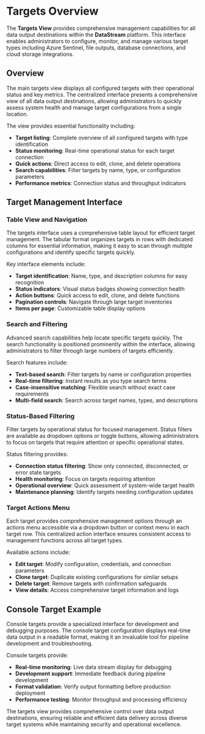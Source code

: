 # Targets Overview

The **Targets View** provides comprehensive management capabilities for all data output destinations within the **DataStream** platform. This interface enables administrators to configure, monitor, and manage various target types including Azure Sentinel, file outputs, database connections, and cloud storage integrations.

## Overview

The main targets view displays all configured targets with their operational status and key metrics. The centralized interface presents a comprehensive view of all data output destinations, allowing administrators to quickly assess system health and manage target configurations from a single location.

The view provides essential functionality including:

- **Target listing**: Complete overview of all configured targets with type identification
- **Status monitoring**: Real-time operational status for each target connection
- **Quick actions**: Direct access to edit, clone, and delete operations
- **Search capabilities**: Filter targets by name, type, or configuration parameters
- **Performance metrics**: Connection status and throughput indicators

## Target Management Interface

### Table View and Navigation

The targets interface uses a comprehensive table layout for efficient target management. The tabular format organizes targets in rows with dedicated columns for essential information, making it easy to scan through multiple configurations and identify specific targets quickly.

Key interface elements include:

- **Target identification**: Name, type, and description columns for easy recognition
- **Status indicators**: Visual status badges showing connection health
- **Action buttons**: Quick access to edit, clone, and delete functions
- **Pagination controls**: Navigate through large target inventories
- **Items per page**: Customizable table display options

### Search and Filtering

Advanced search capabilities help locate specific targets quickly. The search functionality is positioned prominently within the interface, allowing administrators to filter through large numbers of targets efficiently.

Search features include:

- **Text-based search**: Filter targets by name or configuration properties
- **Real-time filtering**: Instant results as you type search terms
- **Case-insensitive matching**: Flexible search without exact case requirements
- **Multi-field search**: Search across target names, types, and descriptions

### Status-Based Filtering

Filter targets by operational status for focused management. Status filters are available as dropdown options or toggle buttons, allowing administrators to focus on targets that require attention or specific operational states.

Status filtering provides:

- **Connection status filtering**: Show only connected, disconnected, or error state targets
- **Health monitoring**: Focus on targets requiring attention
- **Operational overview**: Quick assessment of system-wide target health
- **Maintenance planning**: Identify targets needing configuration updates

### Target Actions Menu

Each target provides comprehensive management options through an actions menu accessible via a dropdown button or context menu in each target row. This centralized action interface ensures consistent access to management functions across all target types.

Available actions include:

- **Edit target**: Modify configuration, credentials, and connection parameters
- **Clone target**: Duplicate existing configurations for similar setups
- **Delete target**: Remove targets with confirmation safeguards
- **View details**: Access comprehensive target information and logs

## Console Target Example

Console targets provide a specialized interface for development and debugging purposes. The console target configuration displays real-time data output in a readable format, making it an invaluable tool for pipeline development and troubleshooting.

Console targets provide:

- **Real-time monitoring**: Live data stream display for debugging
- **Development support**: Immediate feedback during pipeline development
- **Format validation**: Verify output formatting before production deployment
- **Performance testing**: Monitor throughput and processing efficiency

The targets view provides comprehensive control over data output destinations, ensuring reliable and efficient data delivery across diverse target systems while maintaining security and operational excellence.
